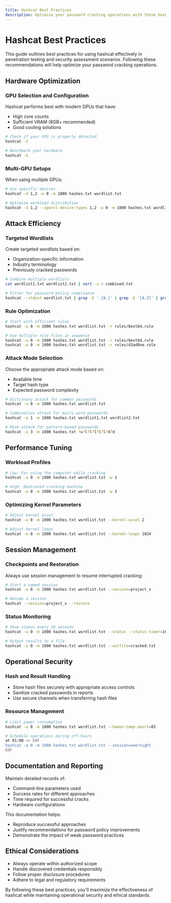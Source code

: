 ```yaml
---
title: Hashcat Best Practices
description: Optimize your password cracking operations with these hashcat best practices and recommendations
---
```


# Hashcat Best Practices

This guide outlines best practices for using hashcat effectively in penetration testing and security assessment scenarios. Following these recommendations will help optimize your password cracking operations.

## Hardware Optimization

### GPU Selection and Configuration

Hashcat performs best with modern GPUs that have:

- High core counts
- Sufficient VRAM (8GB+ recommended)
- Good cooling solutions

```bash
# Check if your GPU is properly detected
hashcat -I

# Benchmark your hardware
hashcat -b
```

### Multi-GPU Setups

When using multiple GPUs:

```bash
# Use specific devices
hashcat -d 1,2 -a 0 -m 1000 hashes.txt wordlist.txt

# Optimize workload distribution
hashcat -d 1,2 --opencl-device-types 1,2 -a 0 -m 1000 hashes.txt wordlist.txt
```

## Attack Efficiency

### Targeted Wordlists

Create targeted wordlists based on:

- Organization-specific information
- Industry terminology
- Previously cracked passwords

```bash
# Combine multiple wordlists
cat wordlist1.txt wordlist2.txt | sort -u > combined.txt

# Filter for password policy compliance
hashcat --stdout wordlist.txt | grep -E '.{8,}' | grep -E '[A-Z]' | grep -E '[0-9]' > policy_compliant.txt
```

### Rule Optimization

```bash
# Start with efficient rules
hashcat -a 0 -m 1000 hashes.txt wordlist.txt -r rules/best64.rule

# Use multiple rule files in sequence
hashcat -a 0 -m 1000 hashes.txt wordlist.txt -r rules/best64.rule
hashcat -a 0 -m 1000 hashes.txt wordlist.txt -r rules/d3ad0ne.rule
```

### Attack Mode Selection

Choose the appropriate attack mode based on:

- Available time
- Target hash type
- Expected password complexity

```bash
# Dictionary attack for common passwords
hashcat -a 0 -m 1000 hashes.txt wordlist.txt

# Combination attack for multi-word passwords
hashcat -a 1 -m 1000 hashes.txt wordlist1.txt wordlist2.txt

# Mask attack for pattern-based passwords
hashcat -a 3 -m 1000 hashes.txt ?u?l?l?l?l?l?d?d
```

## Performance Tuning

### Workload Profiles

```bash
# Low: For using the computer while cracking
hashcat -a 0 -m 1000 hashes.txt wordlist.txt -w 1

# High: Dedicated cracking machine
hashcat -a 0 -m 1000 hashes.txt wordlist.txt -w 3
```

### Optimizing Kernel Parameters

```bash
# Adjust kernel accel
hashcat -a 0 -m 1000 hashes.txt wordlist.txt --kernel-accel 2

# Adjust kernel loops
hashcat -a 0 -m 1000 hashes.txt wordlist.txt --kernel-loops 1024
```

## Session Management

### Checkpoints and Restoration

Always use session management to resume interrupted cracking:

```bash
# Start a named session
hashcat -a 0 -m 1000 hashes.txt wordlist.txt --session=project_x

# Resume a session
hashcat --session=project_x --restore
```

### Status Monitoring

```bash
# Show status every 10 seconds
hashcat -a 0 -m 1000 hashes.txt wordlist.txt --status --status-timer=10

# Output results to a file
hashcat -a 0 -m 1000 hashes.txt wordlist.txt --outfile=cracked.txt
```

## Operational Security

### Hash and Result Handling

- Store hash files securely with appropriate access controls
- Sanitize cracked passwords in reports
- Use secure channels when transferring hash files

### Resource Management

```bash
# Limit power consumption
hashcat -a 0 -m 1000 hashes.txt wordlist.txt --hwmon-temp-abort=85

# Schedule operations during off-hours
at 01:00 << EOF
hashcat -a 0 -m 1000 hashes.txt wordlist.txt --session=overnight
EOF
```

## Documentation and Reporting

Maintain detailed records of:

- Command-line parameters used
- Success rates for different approaches
- Time required for successful cracks
- Hardware configurations

This documentation helps:

- Reproduce successful approaches
- Justify recommendations for password policy improvements
- Demonstrate the impact of weak password practices

## Ethical Considerations

- Always operate within authorized scope
- Handle discovered credentials responsibly
- Follow proper disclosure procedures
- Adhere to legal and regulatory requirements

By following these best practices, you'll maximize the effectiveness of hashcat while maintaining operational security and ethical standards.
